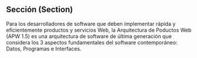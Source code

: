 <!--
APW 1.5
Sección (Section)
-->



<Meta title="Componentes/Sección" component={Section} />

## Sección (Section)

<Description of={Section} />

<ArgsTable of={Section} />

<Story name="Texto">
  <Section heading="Visión">
    <Text size="18px" align="justify">
      Para los desarrolladores de software que deben implementar rápida y eficientemente productos y servicios Web,
      la Arquitectura de Poductos Web (APW 1.5) es una arquitectura de software de última generación que considera
      los 3 aspectos fundamentales del software contemporáneo: Datos, Programas e Interfaces.
    </Text>
  </Section>
</Story>

<Story name="Características">
  <Section heading="Características">
    <Features />
  </Section>
</Story>

<Story name="Tecnologías">
  <Section heading="Tecnologías">
    <Brands />
  </Section>
</Story>
